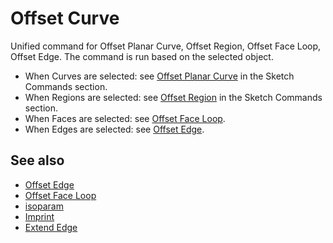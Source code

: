 
# Offset Curve

<Reference shortcut="O" command="Offset Curve" button="Right of Command Bar" />

Unified command for Offset Planar Curve, Offset Region, Offset Face Loop, Offset Edge. The command is run based on the selected object.
   - When Curves are selected: see [Offset Planar Curve](../sketch/offset-planar-curve) in the Sketch Commands section.
   - When Regions are selected: see [Offset Region](../sketch/offset-region) in the Sketch Commands section.
   - When Faces are selected: see [Offset Face Loop](./offset-face-loop).
   - When Edges are selected: see [Offset Edge](./offset-edge).

## See also
- [Offset Edge](./offset-edge)
- [Offset Face Loop](./offset-face-loop)
- [isoparam](./isoparam)
- [Imprint](./imprint)
- [Extend Edge](./extend-edge)







